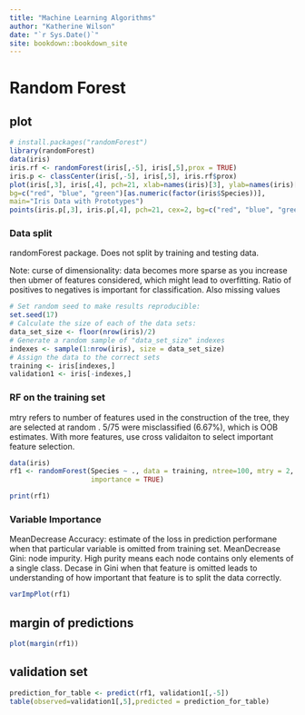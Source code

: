 ```yaml
--- 
title: "Machine Learning Algorithms"
author: "Katherine Wilson"
date: "`r Sys.Date()`"
site: bookdown::bookdown_site
---
```


# Random Forest

## plot 

```r
# install.packages("randomForest")
library(randomForest)
data(iris)
iris.rf <- randomForest(iris[,-5], iris[,5],prox = TRUE)
iris.p <- classCenter(iris[,-5], iris[,5], iris.rf$prox)
plot(iris[,3], iris[,4], pch=21, xlab=names(iris)[3], ylab=names(iris)[4],
bg=c("red", "blue", "green")[as.numeric(factor(iris$Species))],
main="Iris Data with Prototypes")
points(iris.p[,3], iris.p[,4], pch=21, cex=2, bg=c("red", "blue", "green"))
```

### Data split
randomForest package. Does not split by training and testing data. 

Note: curse of dimensionality: data becomes more sparse as you increase then ubmer of features considered, which might lead to overfitting. Ratio of positives to negatives is important for classification. Also missing values

```r
# Set random seed to make results reproducible:
set.seed(17)
# Calculate the size of each of the data sets:
data_set_size <- floor(nrow(iris)/2)
# Generate a random sample of "data_set_size" indexes
indexes <- sample(1:nrow(iris), size = data_set_size)
# Assign the data to the correct sets
training <- iris[indexes,]
validation1 <- iris[-indexes,]
```

### RF on the training set 

mtry refers to number of features used in the construction of the tree, they are selected at random . 5/75 were misclassified (6.67%), which is OOB estimates. With more features, use cross validaiton to select important feature selection. 

```r
data(iris)
rf1 <- randomForest(Species ~ ., data = training, ntree=100, mtry = 2,
                    importance = TRUE)

print(rf1)
```
### Variable Importance 

MeanDecrease Accuracy: estimate of the loss in prediction performane when that particular variable is omitted from training set. 
MeanDecrease Gini: node impurity. High purity means each node contains only elements of a single class. Decase in Gini when that feature is omitted leads to understanding of how important that feature is to split the data correctly.

```r
varImpPlot(rf1)
```

## margin of predictions 

```r
plot(margin(rf1))
```

## validation set

```r
prediction_for_table <- predict(rf1, validation1[,-5])
table(observed=validation1[,5],predicted = prediction_for_table)
```



